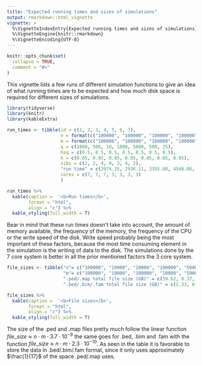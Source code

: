 ```yaml
---
title: "Expected running times and sizes of simulations"
output: rmarkdown::html_vignette
vignette: >
  %\VignetteIndexEntry{Expected running times and sizes of simulations}
  %\VignetteEngine{knitr::rmarkdown}
  %\VignetteEncoding{UTF-8}
---
```


```r
knitr::opts_chunk$set(
  collapse = TRUE,
  comment = "#>"
)
```

This vignette lists a few runs of different simulation functions to give an idea of what running times are to be expected and how much disk space is required for different sizes of simulations.



```r
library(tidyverse)
library(knitr)
library(kableExtra)
```


```r
run_times <- tibble(id = c(1, 2, 3, 4, 5, 6, 7),
                    n = format(c("100000", "100000", "100000", "100000", "100000", "100000", "100000"), digits=7),
                    m = format(c("100000", "100000", "100000", "100000", "100000", "100000", "100000"), digits=7),
                    q = c(1000, 500, 10, 1000, 5000, 500, 25),
                    hsq = c(0.5, 0.5, 0.5, 0.5, 0.5, 0.5, 0.5),
                    k = c(0.05, 0.05, 0.05, 0.05, 0.05, 0.05, 0.05),
                    sibs = c(2, 2, 4, 0, 3, 4, 2),
                    "run time" = c(2974.25, 2936.11, 3355.88, 4540.06, 9551.67, 11207.75, 11581.89),
                    cores = c(7, 7, 7, 3, 3, 3, 3)
                    )
```



```r
run_times %>%
  kable(caption =  '<b>Run times</b>',
        format = "html",
        align = "c") %>%
  kable_styling(full_width = T)
```

Bear in mind that these run times doesn't take into account, the amount of memory available, the frequency of the memory, the frequency of the CPU or the write speed of the disk. Write speed probably being the most important of these factors, because the most time consuming element in the simulation is the writing of data to the disk. The simulations done by the 7 core system is better in all the prior mentioned factors the 3 core system.

```r
file_sizes <- tibble("n"= c("100000", "10000", "10000", "100000", "50000"),
                     "m"= c("100000", "10000", "100000", "10000", "50000"),
                     ".ped/.map total file size (GB)" = c(39.62, 0.37, 3.73, 3.73, 9.31),
                     ".bed/.bim/.fam total file size (GB)" = c(2.33, 0.02, 0.23, 0.23, 0.58))

```



```r
file_sizes %>%
  kable(caption =  '<b>File sizes</b>',
        format = "html",
        align = "c") %>%
  kable_styling(full_width = T)
```

The size of the .ped and .map files pretty much follow the linear function $file\_size \approx n \cdot m \cdot 3.7 \cdot 10^{-9}$ the same goes for .bed, .bim and .fam with the function $file\_size \approx n \cdot m \cdot 2.3 \cdot 10^{-10}$.
As seen in the table it is favorable to store the data in .bed/.bim/.fam format, since it only uses approximately $\frac{1}{17}$ of the space .ped/.map uses.
